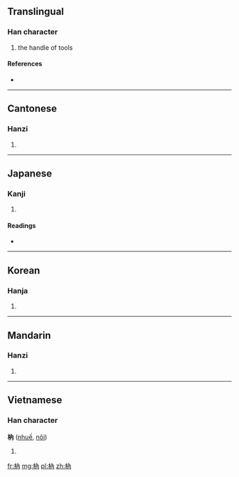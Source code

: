 ==Translingual==

===Han character===
{{Han char|rn=75|rad=木|as=04|sn=8|four=4492<sub>7</sub>|canj=木人月 (DOB)}}

# the handle of tools

====References====
* {{Han ref|kx=0516.060|dkj=14552|dj=0904.010|hdz=21170.020|uh=6798|ud=26520|bh=CCD9|bd=52441}}

----

==Cantonese==

===Hanzi===
{{yue-hanzi|jyut=|y=yeui6}}

# {{defn|Cantonese|sort=木04}}

----

==Japanese==

===Kanji===
{{ja-kanji|grade=|rs=木04}}

# {{defn|Japanese|sort=木04}}

====Readings====
* {{ja-readings|on=[[ぜい]] (zei), [[ねい]] (nei), [[どん]] (don), [[のん]] (non)|kun=[[せん]] (sen), [[ほぞ]] (hozo)}}

----

==Korean==

===Hanja===
{{ko-hanja|hangeul=예|eumhun=|rv=ye|mr=ye|y=yey}}

# {{defn|Korean|sort=木04}}

----

==Mandarin==

===Hanzi===
{{cmn-hanzi|pin=[[ruì]] ([[rui4]])|wg=jui<sup>4</sup>}}

# {{defn|Mandarin|sort=木04}}

----

==Vietnamese==

===Han character===
'''枘''' ([[nhuế]], [[nôi]])

# {{defn|Vietnamese}}

[[fr:枘]]
[[mg:枘]]
[[pl:枘]]
[[zh:枘]]
